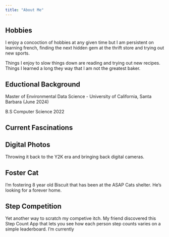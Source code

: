 ```yaml
---
title: "About Me"
---
```


## Hobbies

I enjoy a concoction of hobbies at any given time but I am persistent on learning french, finding the next hidden gem at the thrift store and trying out new sports.

Things I enjoy to slow things down are reading and trying out new recipes. Things I learned a long they way that I am not the greatest baker.

## Eductional Background

Master of Environmental Data Science - University of California, Santa Barbara (June 2024)

B.S Computer Science 2022


##  Current Fascinations 

::: panel-tabset

## Digital Photos

Throwing it back to the Y2K era and bringing back digital cameras. 

## Foster Cat

I'm fostering 8 year old Biscuit that has been at the ASAP Cats shelter. He's looking for a forever home. 

## Step Competition

Yet another way to scratch my competive itch. My friend discovered this Step Count App that lets you see how each person step counts varies on a simple leaderboard. I'm currently 

:::


